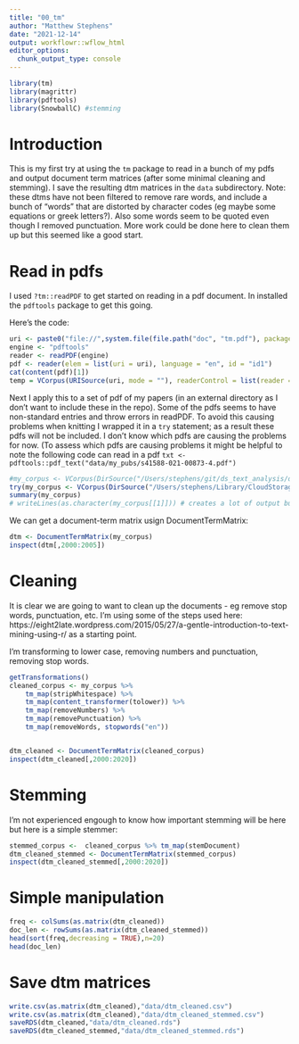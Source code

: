 ```yaml
---
title: "00_tm"
author: "Matthew Stephens"
date: "2021-12-14"
output: workflowr::wflow_html
editor_options:
  chunk_output_type: console
---
```


```r
library(tm)
library(magrittr)
library(pdftools)
library(SnowballC) #stemming
```

# Introduction

This is my first try at using the `tm` package to read in a bunch of my pdfs
and output document term matrices (after some minimal cleaning and stemming). 
I save the resulting dtm matrices in the `data` subdirectory. Note: these
dtms have not been filtered to remove rare words, and
include a bunch of "words" that are distorted by character codes (eg maybe
some equations or greek letters?). Also some words seem to be quoted even
though I removed punctuation. More work could be done here to clean them up but
this seemed like a good start.


# Read in pdfs

I used `?tm::readPDF` to get started on reading in a pdf document.
In installed the `pdftools` package to get this going.

Here's the code:
```r
uri <- paste0("file://",system.file(file.path("doc", "tm.pdf"), package = "tm"))
engine <- "pdftools"
reader <- readPDF(engine)
pdf <- reader(elem = list(uri = uri), language = "en", id = "id1")
cat(content(pdf)[1])
temp = VCorpus(URISource(uri, mode = ""), readerControl = list(reader = readPDF(engine)))
```


Next I apply this to a set of pdf of my papers (in an external directory as I don't
want to include these in the repo). Some of the pdfs seems to have non-standard entries and throw errors in readPDF. To avoid this causing problems when
knitting I wrapped it in a `try` statement; as a result these pdfs will not be
included. I don't know which pdfs are causing the problems for now.
(To assess which pdfs are causing problems it might be
helpful to note the following code can read in a pdf
`txt <- pdftools::pdf_text("data/my_pubs/s41588-021-00873-4.pdf")`



```r
#my_corpus <- VCorpus(DirSource("/Users/stephens/git/ds_text_analysis/data/my_pubs", pattern = ".pdf"), readerControl = list(reader = readPDF))
try(my_corpus <- VCorpus(DirSource("/Users/stephens/Library/CloudStorage/Box-Box/stephens_papers", pattern = ".pdf"), readerControl = list(reader = readPDF)), outFile = stdout())
summary(my_corpus)
# writeLines(as.character(my_corpus[[1]])) # creates a lot of output but can be useful to inspect contents of a document interactively....
```


We can get a document-term matrix usign DocumentTermMatrix:
```r
dtm <- DocumentTermMatrix(my_corpus)
inspect(dtm[,2000:2005])
```


# Cleaning

It is clear we are going to want to clean up the documents - eg remove stop words, punctuation, etc. 
I'm using some of the steps used here: https://eight2late.wordpress.com/2015/05/27/a-gentle-introduction-to-text-mining-using-r/
as a starting point.

I'm transforming to lower case, removing numbers and punctuation, removing stop words.

```r

getTransformations()
cleaned_corpus <- my_corpus %>% 
    tm_map(stripWhitespace) %>% 
    tm_map(content_transformer(tolower)) %>% 
    tm_map(removeNumbers) %>% 
    tm_map(removePunctuation) %>% 
    tm_map(removeWords, stopwords("en"))


dtm_cleaned <- DocumentTermMatrix(cleaned_corpus)
inspect(dtm_cleaned[,2000:2020])
```

# Stemming

I'm not experienced engough to know how important stemming will be here but
here is a simple stemmer:
```r
stemmed_corpus <-  cleaned_corpus %>% tm_map(stemDocument)
dtm_cleaned_stemmed <- DocumentTermMatrix(stemmed_corpus)
inspect(dtm_cleaned_stemmed[,2000:2020])
```

# Simple manipulation

```r
freq <- colSums(as.matrix(dtm_cleaned))
doc_len <- rowSums(as.matrix(dtm_cleaned_stemmed))
head(sort(freq,decreasing = TRUE),n=20)
head(doc_len)
```

# Save dtm matrices

```r
write.csv(as.matrix(dtm_cleaned),"data/dtm_cleaned.csv")
write.csv(as.matrix(dtm_cleaned),"data/dtm_cleaned_stemmed.csv")
saveRDS(dtm_cleaned,"data/dtm_cleaned.rds")
saveRDS(dtm_cleaned_stemmed,"data/dtm_cleaned_stemmed.rds")
```


